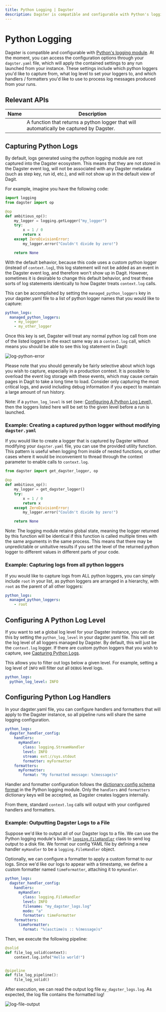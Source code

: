 ```yaml
---
title: Python Logging | Dagster
description: Dagster is compatible and configurable with Python's logging module.
---
```


# Python Logging

Dagster is compatible and configurable with [Python's logging module](https://docs.python.org/3/library/logging.html). At the moment, you can access the configuration options through your `dagster.yaml` file, which will apply the contained settings to any run launched from your instance. These settings include which python loggers you'd like to capture from, what log level to set your loggers to, and which handlers / formatters you'd like to use to process log messages produced from your runs.

## Relevant APIs

| Name                                                     | Description                                                                             |
| -------------------------------------------------------- | --------------------------------------------------------------------------------------- |
| <PyObject module="dagster" object="get_dagster_logger"/> | A function that returns a python logger that will automatically be captured by Dagster. |

## Capturing Python Logs <Experimental />

By default, logs generated using the python logging module are not captured into the Dagster ecosystem. This means that they are not stored in the Dagster event log, will not be associated with any Dagster metadata (such as step key, run id, etc.), and will not show up in the default view of Dagit.

For example, imagine you have the following code:

```python file=/concepts/logging/python_logger.py startafter=start_python_logger endbefore=end_python_logger dedent=4
import logging
from dagster import op

@op
def ambitious_op():
    my_logger = logging.getLogger("my_logger")
    try:
        x = 1 / 0
        return x
    except ZeroDivisionError:
        my_logger.error("Couldn't divide by zero!")

    return None
```

With the default behavior, because this code uses a custom python logger (instead of `context.log`), this log statement will not be added as an event in the Dagster event log, and therefore won't show up in Dagit. However, sometimes it is desirable to change this default behavior, and treat these sorts of log statements identically to how Dagster treats `context.log` calls.

This can be accomplished by setting the `managed_python_loggers` key in your dagster.yaml file to a list of python logger names that you would like to capture:

```yaml file=/concepts/logging/python_logging_managed_loggers_config2.yaml
python_logs:
  managed_python_loggers:
    - my_logger
    - my_other_logger
```

Once this key is set, Dagster will treat any normal python log call from one of the listed loggers in the exact same way as a `context.log` call, which means you should be able to see this log statement in Dagit:

<Image
alt="log-python-error"
src="/images/concepts/logging/log-python-error.png"
width={1165}
height={250}
/>

Please note that you should generally be fairly selective about which logs you wish to capture, especially in a production context. It is possible to overload the event log storage with these events, which may cause certain pages in Dagit to take a long time to load. Consider only capturing the most critical logs, and avoid including debug information if you expect to maintain a large amount of run history.

Note: if a `python_log_level` is set (see: [Configuring A Python Log Level](#configuring-a-python-log-level)), then the loggers listed here will be set to the given level before a run is launched.

### Example: Creating a captured python logger without modifying `dagster.yaml`

If you would like to create a logger that is captured by Dagster without modifying your `dagster.yaml` file, you can use the provided <PyObject module="dagster" object="get_dagster_logger"/> utility function. This pattern is useful when logging from inside of nested functions, or other cases where it would be inconvenient to thread through the context parameter to enable calls to `context.log`.

```python file=/concepts/logging/python_logger.py startafter=start_get_logger endbefore=end_get_logger dedent=4
from dagster import get_dagster_logger, op

@op
def ambitious_op():
    my_logger = get_dagster_logger()
    try:
        x = 1 / 0
        return x
    except ZeroDivisionError:
        my_logger.error("Couldn't divide by zero!")

    return None
```

Note: The logging module retains global state, meaning the logger returned by this function will be identical if this function is called multiple times with the same arguments in the same process. This means that there may be unpredictable or unituitive results if you set the level of the returned python logger to different values in different parts of your code.

### Example: Capturing logs from all python loggers

If you would like to capture logs from ALL python loggers, you can simply include `root` in your list, as python loggers are arranged in a hierarchy, with `root` as the parent of all other loggers:

```yaml file=/concepts/logging/python_logging_managed_loggers_config.yaml
python_logs:
  managed_python_loggers:
    - root
```

## Configuring A Python Log Level <Experimental />

If you want to set a global log level for your Dagster instance, you can do this by setting the `python_log_level` in your dagster.yaml file. This will set the log level of all loggers managed by Dagster. By default, this will just be the `context.log` logger. If there are custom python loggers that you wish to capture, see [Capturing Python Logs](#capturing-python-logs).

This allows you to filter out logs below a given level. For example, setting a log level of `INFO` will filter out all `DEBUG` level logs.

```yaml file=/concepts/logging/python_logging_python_log_level_config.yaml
python_logs:
  python_log_level: INFO
```

## Configuring Python Log Handlers <Experimental />

In your dagster.yaml file, you can configure handlers and formatters that will apply to the Dagster instance, so all pipeline runs will share the same logging configuration.

```yaml file=/concepts/logging/python_logging_handler_config.yaml
python_logs:
  dagster_handler_config:
    handlers:
      myHandler:
        class: logging.StreamHandler
        level: INFO
        stream: ext://sys.stdout
        formatter: myFormatter
    formatters:
      myFormatter:
        format: "My formatted message: %(message)s"
```

Handler and formatter configuration follows the [dictionary config schema format](https://docs.python.org/3/library/logging.config.html#logging-config-dictschema) in the Python logging module. Only the `handlers` and `formatters` dictionary keys will be accepted, as Dagster creates loggers internally.

From there, standard `context.log` calls will output with your configured handlers and formatters.

### Example: Outputting Dagster Logs to a File

Suppose we'd like to output all of our Dagster logs to a file. We can use the Python logging module's built-in [`logging.FileHandler`](https://docs.python.org/3/library/logging.handlers.html#logging.FileHandler) class to send log output to a disk file. We format our config YAML file by defining a new handler `myHandler` to be a `logging.FileHandler` object.

Optionally, we can configure a formatter to apply a custom format to our logs. Since we'd like our logs to appear with a timestamp, we define a custom formatter named `timeFormatter`, attaching it to `myHandler`.

```yaml file=/concepts/logging/python_logging_file_output_config.yaml
python_logs:
  dagster_handler_config:
    handlers:
      myHandler:
        class: logging.FileHandler
        level: INFO
        filename: "my_dagster_logs.log"
        mode: "a"
        formatter: timeFormatter
    formatters:
      timeFormatter:
        format: "%(asctime)s :: %(message)s"
```

Then, we execute the following pipeline:

```python file=/concepts/logging/file_output_pipeline.py startafter=start_custom_file_output_log endbefore=end_custom_file_output_log
@solid
def file_log_solid(context):
    context.log.info("Hello world!")


@pipeline
def file_log_pipeline():
    file_log_solid()
```

After execution, we can read the output log file `my_dagster_logs.log`. As expected, the log file contains the formatted log!

<Image
alt="log-file-output"
src="/images/concepts/logging/log-file-output.png"
width={4032}
height={945}
/>
